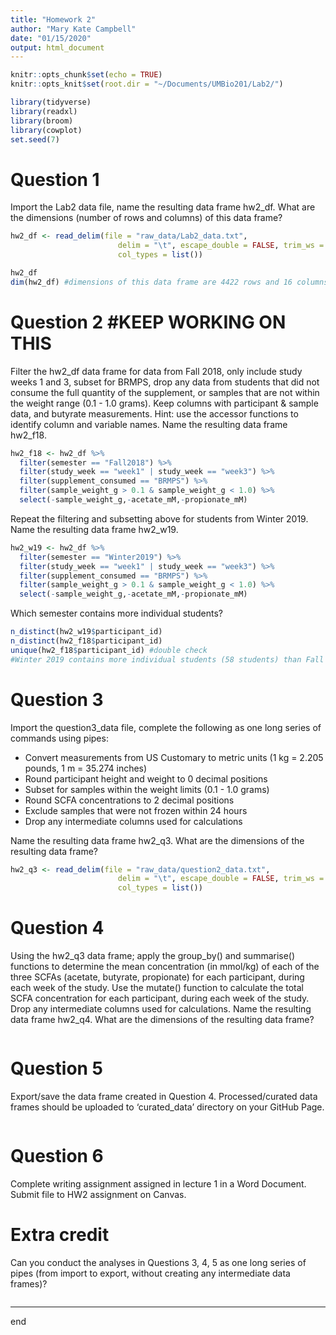 ```yaml
---
title: "Homework 2"
author: "Mary Kate Campbell"
date: "01/15/2020"
output: html_document
---
```


```r
knitr::opts_chunk$set(echo = TRUE)
knitr::opts_knit$set(root.dir = "~/Documents/UMBio201/Lab2/")
```

```r
library(tidyverse)
library(readxl)
library(broom)
library(cowplot)
set.seed(7)
```

# Question 1
Import the Lab2 data file, name the resulting data frame hw2_df. What are the dimensions (number of rows and columns) of this data frame?
```r
hw2_df <- read_delim(file = "raw_data/Lab2_data.txt", 
                        delim = "\t", escape_double = FALSE, trim_ws = TRUE, na=c("NA"),
                        col_types = list())

hw2_df
dim(hw2_df) #dimensions of this data frame are 4422 rows and 16 columns
```


# Question 2 #KEEP WORKING ON THIS 
Filter the hw2_df data frame for data from Fall 2018, only include study weeks 1 and 3, subset for BRMPS, drop any data from students that did not consume the full quantity of the supplement, or samples that are not within the weight range (0.1 - 1.0 grams). Keep columns with participant & sample data, and butyrate measurements. Hint: use the accessor functions to identify column and variable names. Name the resulting data frame hw2_f18. 
```r
hw2_f18 <- hw2_df %>% 
  filter(semester == "Fall2018") %>% 
  filter(study_week == "week1" | study_week == "week3") %>% 
  filter(supplement_consumed == "BRMPS") %>% 
  filter(sample_weight_g > 0.1 & sample_weight_g < 1.0) %>% 
  select(-sample_weight_g,-acetate_mM,-propionate_mM)
```

Repeat the filtering and subsetting above for students from Winter 2019. Name the resulting data frame hw2_w19. 
```r
hw2_w19 <- hw2_df %>% 
  filter(semester == "Winter2019") %>% 
  filter(study_week == "week1" | study_week == "week3") %>% 
  filter(supplement_consumed == "BRMPS") %>% 
  filter(sample_weight_g > 0.1 & sample_weight_g < 1.0) %>% 
  select(-sample_weight_g,-acetate_mM,-propionate_mM)
```

Which semester contains more individual students?
```r
n_distinct(hw2_w19$participant_id)
n_distinct(hw2_f18$participant_id)
unique(hw2_f18$participant_id) #double check
#Winter 2019 contains more individual students (58 students) than Fall 2018 (35 students)
```


# Question 3
Import the question3_data file, complete the following as one long series of commands using pipes: 

* Convert measurements from US Customary to metric units (1 kg = 2.205 pounds, 1 m = 35.274 inches)
* Round participant height and weight to 0 decimal positions
* Subset for samples within the weight limits (0.1 - 1.0 grams)
* Round SCFA concentrations to 2 decimal positions
* Exclude samples that were not frozen within 24 hours
* Drop any intermediate columns used for calculations 

Name the resulting data frame hw2_q3. What are the dimensions of the resulting data frame? 
```r
hw2_q3 <- read_delim(file = "raw_data/question2_data.txt", 
                        delim = "\t", escape_double = FALSE, trim_ws = TRUE, na=c("NA"),
                        col_types = list())
```


# Question 4

Using the hw2_q3 data frame; apply the group_by() and summarise() functions to determine the mean concentration (in mmol/kg) of each of the three SCFAs (acetate, butyrate, propionate) for each participant, during each week of the study. Use the mutate() function to calculate the total SCFA concentration for each participant, during each week of the study. Drop any intermediate columns used for calculations. Name the resulting data frame hw2_q4. What are the dimensions of the resulting data frame?
```r

```


# Question 5

Export/save the data frame created in Question 4. Processed/curated data frames should be uploaded to 'curated_data' directory on your GitHub Page.
```r

```

# Question 6
Complete writing assignment assigned in lecture 1 in a Word Document. Submit file to HW2 assignment on Canvas. 


# Extra credit

Can you conduct the analyses in Questions 3, 4, 5 as one long series of pipes (from import to export, without creating any intermediate data frames)?
```r

```

-----
end